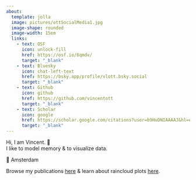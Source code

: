 ```yaml
---
about:
  template: jolla
  image: pictures/ottSocialMedia1.jpg
  image-shape: rounded
  image-width: 15em
  links:
    - text: OSF
      icon: unlock-fill
      href: https://osf.io/6qmdv/
      target: "_blank"
    - text: Bluesky
      icon: chat-left-text
      href: https://bsky.app/profile/vlott.bsky.social
      target: "_blank"
    - text: Github
      icon: github
      href: https://github.com/vincentott
      target: "_blank"
    - text: Scholar
      icon: google
      href: https://scholar.google.com/citations?user=b9HuDNIAAAAJ&hl=en
      target: "_blank"
---
```

Hi, I am Vincent. 🙂  
I like to model memory & to visualize data.  

📍 Amsterdam   

Browse my publications [here](publications.qmd) & learn about raincloud plots [here](raincloudplots.qmd).